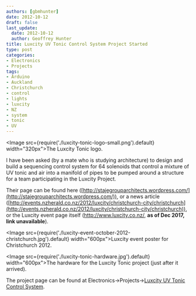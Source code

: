 ```yaml
---
authors: [gbmhunter]
date: 2012-10-12
draft: false
last_update:
  date: 2012-10-12
  author: Geoffrey Hunter
title: Luxcity UV Tonic Control System Project Started
type: post
categories:
- Electronics
- Projects
tags:
- Arduino
- Auckland
- Christchurch
- control
- lights
- luxcity
- NZ
- system
- tonic
- UV
---
```


<Image src={require('./luxcity-tonic-logo-small.png').default} width="320px">The Luxcity Tonic logo.</Image>

I have been asked (by a mate who is studying architecture) to design and build a sequencing control system for 64 solenoids that control a mixture of UV tonic and air into a manifold of pipes to be pumped around a structure for a team participating in the Luxcity Project.

Their page can be found here ([http://stajegrouparchitects.wordpress.com/](http://stajegrouparchitects.wordpress.com/)), or a news article ([http://events.nzherald.co.nz/2012/luxcity/christchurch-city/christchurch](http://events.nzherald.co.nz/2012/luxcity/christchurch-city/christchurch)), or the Luxcity event page itself (http://www.luxcity.co.nz/, **as of Dec 2017, link unavailable**).

<Image src={require('./luxcity-event-october-2012-christchurch.jpg').default} width="600px">Luxcity event poster for Christchurch 2012.</Image>

<Image src={require('./luxcity-tonic-hardware.jpg').default} width="600px">The hardware for the Luxcity Tonic project (just after it arrived).</Image>

The project page can be found at Electronics->Projects->[Luxcity UV Tonic Control System](/electronics/projects/luxcity-uv-tonic-control-system).
